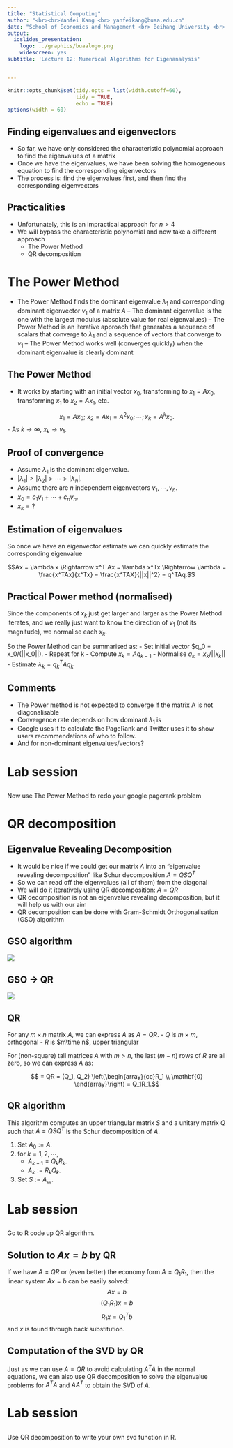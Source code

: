 ```yaml
---
title: "Statistical Computing"
author: "<br><br>Yanfei Kang <br> yanfeikang@buaa.edu.cn"
date: "School of Economics and Management <br> Beihang University <br> http://yanfei.site"
output:
  ioslides_presentation:
    logo: ../graphics/buaalogo.png
    widescreen: yes
subtitle: 'Lecture 12: Numerical Algorithms for Eigenanalysis'


---
```


<style>
    slides > slide {
    overflow-x: auto !important;
    overflow-y: auto !important;
}
</style>


```r
knitr::opts_chunk$set(tidy.opts = list(width.cutoff=60),
                      tidy = TRUE, 
                      echo = TRUE)
options(width = 60)
```

##  Finding eigenvalues and eigenvectors

- So far, we have only considered the characteristic polynomial approach to find the eigenvalues of a matrix
- Once we have the eigenvalues, we have been solving the homogeneous equation to find the corresponding eigenvectors
- The process is: find the eigenvalues first, and then find the corresponding eigenvectors


## Practicalities

- Unfortunately, this is an impractical approach for $n > 4$
- We will bypass the characteristic polynomial and now take a different approach
    - The Power Method
    - QR decomposition
    
# The Power Method

- The Power Method finds the dominant eigenvalue $\lambda_1$ and corresponding dominant eigenvector $v_1$ of a matrix $A$
– The dominant eigenvalue is the one with the largest modulus (absolute value for real eigenvalues)
– The Power Method is an iterative approach that generates a sequence of scalars that converge to $\lambda_1$ and a sequence of vectors that converge to $v_1$
– The Power Method works well (converges quickly) when the dominant eigenvalue is clearly dominant

## The Power Method

- It works by starting with an initial vector $x_0$, transforming to $x_1 = Ax_0$, transforming $x_1$ to $x_2 = Ax_1$, etc.

$$x_1 = Ax_0;~x_2 = Ax_1 = A^2x_0; \cdots; x_k = A^kx_0.$$
- As $k\rightarrow \infty$, $x_k \rightarrow v_1$.

## Proof of convergence

- Assume $\lambda_1$ is the dominant eigenvalue.
- $|\lambda_1| > |\lambda_2| > \cdots > |\lambda_n|$.
- Assume there are $n$ independent eigenvectors $v_1, \cdots, v_n$.
- $x_0 = c_1 v_1 + \cdots + c_nv_n$.
- $x_k = ?$

## Estimation of eigenvalues

So once we have an eigenvector estimate we can quickly estimate the corresponding eigenvalue

$$Ax = \lambda x \Rightarrow x^T Ax = \lambda x^Tx \Rightarrow \lambda = \frac{x^TAx}{x^Tx} = \frac{x^TAX}{||x||^2} = q^TAq.$$

##  Practical Power method (normalised)


Since the components of $x_k$ just get larger and larger as the Power Method iterates, and we really just want to know the direction of $v_1$ (not its magnitude), we normalise each $x_k$.

So the Power Method can be summarised as:
- Set initial vector $q_0 = x_0/(||x_0||).
- Repeat for k
    - Compute $x_k = Aq_{k-1}$
    - Normalise $q_k = x_k/||x_k||$
    - Estimate $\lambda_k = q_k^TAq_k$
    
    
## Comments

- The Power method is not expected to converge if the matrix A is not diagonalisable
- Convergence rate depends on how dominant $\lambda_1$ is
- Google uses it to calculate the PageRank and Twitter uses it to show users recommendations of who to follow.
- And for non-dominant eigenvalues/vectors?

# Lab session

##

Now use The Power Method to redo your google pagerank problem

# QR decomposition

##  Eigenvalue Revealing Decomposition

- It would be nice if we could get our matrix $A$ into an “eigenvalue revealing decomposition” like  Schur decomposition $A = QSQ^T$
- So we can read off the eigenvalues (all of them) from the diagonal
- We will do it iteratively using QR decomposition: $A = QR$ 
- QR decomposition is not an eigenvalue revealing decomposition, but it will help us with our aim
- QR decomposition can be done with Gram-Schmidt Orthogonalisation (GSO) algorithm

## GSO algorithm

![](figs/gso.png)

## GSO $\rightarrow$ QR

![](figs/QR.png)

## QR

For any $m \times n$ matrix $A$, we can express $A$ as $A = QR$.
- $Q$ is $m\times m$, orthogonal
- $R$ is $m\time n$, upper triangular

For (non-square) tall matrices $A$  with $m > n$, the last
($m-n$) rows of $R$ are all zero, so we can express $A$ as:

$$ = QR = (Q_1, Q_2) \left(\begin{array}{cc}R_1 \\ \mathbf{0} \end{array}\right) = Q_1R_1.$$

## QR algorithm

This algorithm computes an upper triangular matrix $S$ and a unitary matrix $Q$ such that $A = QSQ^T$ is the Schur decomposition of $A$.

1. Set $A_0 := A$.
2. for $k = 1, 2, \cdots$, 
    - $A_{k-1} = Q_kR_k.$
    - $A_k := R_kQ_k.$
3. Set $S := A_{\infty}.$

# Lab session

##

Go to R code up QR algorithm.
   
##  Solution to $Ax=b$ by QR

If we have $A=QR$ or (even better) the economy form $A=Q_1R_1$, then the linear system $Ax = b$ can be easily solved:
$$Ax = b$$
$$(Q_1R_1)x=b$$
$$R_1x = Q_1^Tb$$
and $x$ is found through back substitution.


##  Computation of the SVD by QR

Just as we can use $A=QR$ to avoid calculating $A^TA$ in the normal equations, we can also use QR decomposition to solve the eigenvalue problems for $A^TA$ and $AA^T$ to obtain the SVD of $A$.


# Lab session

##

Use QR decomposition to write your own svd function in R.






